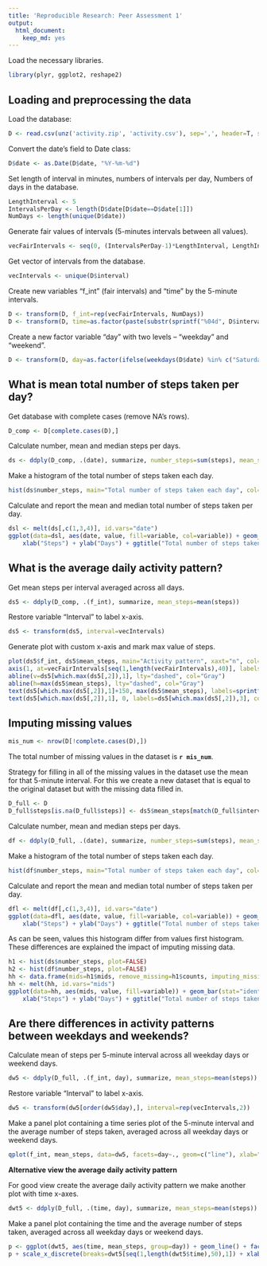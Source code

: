 ```yaml
---
title: 'Reproducible Research: Peer Assessment 1'
output:
  html_document:
    keep_md: yes
---
```


Load the necessary libraries.
```r
library(plyr, ggplot2, reshape2)
```

## Loading and preprocessing the data
Load the database:
```r
D <- read.csv(unz('activity.zip', 'activity.csv'), sep=',', header=T, stringsAsFactor=F)
```

Convert the date's field to Date class:
```r
D$date <- as.Date(D$date, "%Y-%m-%d")
```

Set length of interval in minutes, numbers of intervals per day, Numbers of days in the database.
```r
LengthInterval <- 5
IntervalsPerDay <- length(D$date[D$date==D$date[1]])
NumDays <- length(unique(D$date))
```

Generate fair values of intervals (5-minutes intervals between all values).
```r
vecFairIntervals <- seq(0, (IntervalsPerDay-1)*LengthInterval, LengthInterval)
```

Get vector of intervals from the database.
```r
vecIntervals <- unique(D$interval)
```

Create new variables "f_int" (fair intervals) and "time" by the 5-minute intervals.
```r
D <- transform(D, f_int=rep(vecFairIntervals, NumDays))
D <- transform(D, time=as.factor(paste(substr(sprintf("%04d", D$interval), 1, 2), ":", substr(sprintf("%04d", D$interval), 3, 4), sep="")))
```

Create a new factor variable "day" with two levels – “weekday” and “weekend”.
```r
D <- transform(D, day=as.factor(ifelse(weekdays(D$date) %in% c("Saturday","Sunday"),"weekend","weekday")))
```

## What is mean total number of steps taken per day?

Get database with complete cases (remove NA's rows).
```r
D_comp <- D[complete.cases(D),]
```

Calculate number, mean and median steps per days.
```r
ds <- ddply(D_comp, .(date), summarize, number_steps=sum(steps), mean_steps=mean(steps), median_steps=median(steps))
```

Make a histogram of the total number of steps taken each day.
```r
hist(ds$number_steps, main="Total number of steps taken each day", col="Red", xlab="Steps", ylab="Days")
```

Calculate and report the mean and median total number of steps taken per day.
```r
dsl <- melt(ds[,c(1,3,4)], id.vars="date")
ggplot(data=dsl, aes(date, value, fill=variable, col=variable)) + geom_point() + geom_smooth() +
    xlab("Steps") + ylab("Days") + ggtitle("Total number of steps taken each day")
```


## What is the average daily activity pattern?

Get mean steps per interval averaged across all days.
```r
ds5 <- ddply(D_comp, .(f_int), summarize, mean_steps=mean(steps))
```

Restore variable "Interval" to label x-axis.
```r
ds5 <- transform(ds5, interval=vecIntervals)
```

Generate plot with custom x-axis and mark max value of steps.
```r
plot(ds5$f_int, ds5$mean_steps, main="Activity pattern", xaxt="n", col="Red", type="l", xlab="5-minute interval", ylab="Average total number of steps taken per day")
axis(1, at=vecFairIntervals[seq(1,length(vecFairIntervals),40)], labels=vecIntervals[seq(1,length(vecIntervals),40)])
abline(v=ds5[which.max(ds5[,2]),1], lty="dashed", col="Gray")
abline(h=max(ds5$mean_steps), lty="dashed", col="Gray")
text(ds5[which.max(ds5[,2]),1]+150, max(ds5$mean_steps), labels=sprintf("%4.2f", max(ds5$mean_steps)), col="Blue")
text(ds5[which.max(ds5[,2]),1], 0, labels=ds5[which.max(ds5[,2]),3], col="Blue")
```



## Imputing missing values

```r
mis_num <- nrow(D[!complete.cases(D),])
```
The total number of missing values in the dataset is **`r mis_num`**.

Strategy for filling in all of the missing values in the dataset use the mean for that 5-minute interval. For this we create a new dataset that is equal to the original dataset but with the missing data filled in.
```r
D_full <- D
D_full$steps[is.na(D_full$steps)] <- ds5$mean_steps[match(D_full$interval, ds5$interval)][is.na(D_full$steps)]
```

Calculate number, mean and median steps per days.
```r
df <- ddply(D_full, .(date), summarize, number_steps=sum(steps), mean_steps=mean(steps), median_steps=median(steps))
```

Make a histogram of the total number of steps taken each day.
```r
hist(df$number_steps, main="Total number of steps taken each day", col="Red", xlab="Steps", ylab="Days")

```

Calculate and report the mean and median total number of steps taken per day.
```r
dfl <- melt(df[,c(1,3,4)], id.vars="date")
ggplot(data=dfl, aes(date, value, fill=variable, col=variable)) + geom_point() + geom_smooth() +
    xlab("Steps") + ylab("Days") + ggtitle("Total number of steps taken each day")
```

As can be seen, values this histogram differ from values first histogram. These differences are explained the impact of imputing missing data.
```r
h1 <- hist(ds$number_steps, plot=FALSE)
h2 <- hist(df$number_steps, plot=FALSE)
hh <- data.frame(mids=h1$mids, remove_missing=h1$counts, imputing_missing=h2$counts)
hh <- melt(hh, id.vars="mids")
ggplot(data=hh, aes(mids, value, fill=variable)) + geom_bar(stat="identity", position=position_dodge()) + 
    xlab("Steps") + ylab("Days") + ggtitle("Total number of steps taken each day")
```

## Are there differences in activity patterns between weekdays and weekends?

Calculate mean of steps per 5-minute interval across all weekday days or weekend days.
```r
dw5 <- ddply(D_full, .(f_int, day), summarize, mean_steps=mean(steps))
```

Restore variable "Interval" to label x-axis.
```r
dw5 <- transform(dw5[order(dw5$day),], interval=rep(vecIntervals,2))
```

Make a panel plot containing a time series plot of the 5-minute interval and the average number of steps taken, averaged across all weekday days or weekend days.
```r
qplot(f_int, mean_steps, data=dw5, facets=day~., geom=c("line"), xlab="5-minute interval", ylab="Average number of steps", main=expression("Average number of steps per interval taken across all days")) + scale_x_discrete(breaks=vecFairIntervals[seq(1,length(vecFairIntervals),20)], labels=vecIntervals[seq(1,length(vecIntervals),20)])
```


**Alternative view the average daily activity pattern**

For good view create the average daily activity pattern we make another plot with time x-axes.
```r
dwt5 <- ddply(D_full, .(time, day), summarize, mean_steps=mean(steps))
```

Make a panel plot containing the time and the average number of steps taken, averaged across all weekday days or weekend days.
```r
p <- ggplot(dwt5, aes(time, mean_steps, group=day)) + geom_line() + facet_grid(day~.) + ggtitle(expression("Average number of steps taken across all days"))
p + scale_x_discrete(breaks=dwt5[seq(1,length(dwt5$time),50),1]) + xlab("Time") + ylab("Average number of steps")
```
